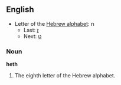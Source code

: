 ==English==

* Letter of the [[Wikipedia:Hebrew alphabet|Hebrew alphabet]]: &#1495;
** Last: [[Zayin|&#1494;]]
** Next: [[Teth|&#1496;]]

===Noun===

'''heth'''

# The eighth letter of the Hebrew alphabet.